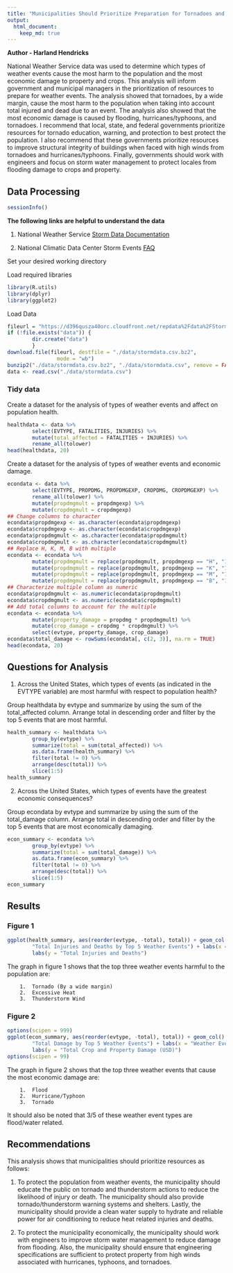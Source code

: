 ```yaml
---
title: "Municipalities Should Prioritize Preparation for Tornadoes and Floods"
output: 
  html_document:
    keep_md: true
---
```


**Author - Harland Hendricks**

National Weather Service data was used to determine which types of weather events cause the most harm to the population and the most economic damage to property and crops.  This analysis will inform government and municipal managers in the prioritization of resources to prepare for weather events.  The analysis showed that tornadoes, by a wide margin, cause the most harm to the population when taking into account total injured and dead due to an event.  The analysis also showed that the most economic damage is caused by flooding, hurricanes/typhoons, and tornadoes.  I recommend that local, state, and federal governments prioritize resources for tornado education, warning, and protection to best protect the population.  I also recommend that these governments prioritize resources to improve structural integrity of buildings when faced with high winds from tornadoes and hurricanes/typhoons.  Finally, governments should work with engineers and focus on storm water management to protect locales from flooding damage to crops and property.    

## Data Processing

```r
sessionInfo()
```

**The following links are helpful to understand the data**

1. National Weather Service [Storm Data Documentation](https://d396qusza40orc.cloudfront.net/repdata%2Fpeer2_doc%2Fpd01016005curr.pdf)

2. National Climatic Data Center Storm Events [FAQ](https://d396qusza40orc.cloudfront.net/repdata%2Fpeer2_doc%2FNCDC%20Storm%20Events-FAQ%20Page.pdf)

Set your desired working directory

Load required libraries

```r
library(R.utils)
library(dplyr)
library(ggplot2)
```

Load Data

```r
fileurl = "https://d396qusza40orc.cloudfront.net/repdata%2Fdata%2FStormData.csv.bz2"
if (!file.exists("data")) {
        dir.create("data")
        }
download.file(fileurl, destfile = "./data/stormdata.csv.bz2", 
                mode = "wb")
bunzip2("./data/stormdata.csv.bz2", "./data/stormdata.csv", remove = FALSE, skip = TRUE)
data <- read.csv("./data/stormdata.csv")
```

### Tidy data

Create a dataset for the analysis of types of weather events and affect on population health.

```r
healthdata <- data %>%
        select(EVTYPE, FATALITIES, INJURIES) %>%
        mutate(total_affected = FATALITIES + INJURIES) %>%
        rename_all(tolower)
head(healthdata, 20)
```

Create a dataset for the analysis of types of weather events and economic damage.

```r
econdata <- data %>%
        select(EVTYPE, PROPDMG, PROPDMGEXP, CROPDMG, CROPDMGEXP) %>%
        rename_all(tolower) %>%
        mutate(propdmgmult = propdmgexp) %>%
        mutate(cropdmgmult = cropdmgexp)
## Change columns to character
econdata$propdmgexp <- as.character(econdata$propdmgexp)
econdata$cropdmgexp <- as.character(econdata$cropdmgexp)
econdata$propdmgmult <- as.character(econdata$propdmgmult)
econdata$cropdmgmult <- as.character(econdata$cropdmgmult)
## Replace H, K, M, B with multiple
econdata <- econdata %>%
        mutate(propdmgmult = replace(propdmgmult, propdmgexp == "H", "100")) %>%
        mutate(propdmgmult = replace(propdmgmult, propdmgexp == "K", "1000")) %>%
        mutate(propdmgmult = replace(propdmgmult, propdmgexp == "M", "1000000")) %>%
        mutate(propdmgmult = replace(propdmgmult, propdmgexp == "B", "1000000000"))
## Characterize multiple column as numeric
econdata$propdmgmult <- as.numeric(econdata$propdmgmult)
econdata$cropdmgmult <- as.numeric(econdata$cropdmgmult)
## Add total columns to account for the multiple
econdata <- econdata %>%
        mutate(property_damage = propdmg * propdmgmult) %>%
        mutate(crop_damage = cropdmg * cropdmgmult) %>%
        select(evtype, property_damage, crop_damage)
econdata$total_damage <- rowSums(econdata[, c(2, 3)], na.rm = TRUE)
head(econdata, 20)
```

## Questions for Analysis

1. Across the United States, which types of events (as indicated in the EVTYPE variable) are most harmful with respect to population health?

Group healthdata by evtype and summarize by using the sum of the total_affected column.  Arrange total in descending order and filter by the top 5 events that are most harmful.

```r
health_summary <- healthdata %>%
        group_by(evtype) %>%
        summarize(total = sum(total_affected)) %>%
        as.data.frame(health_summary) %>%
        filter(total != 0) %>%
        arrange(desc(total)) %>%
        slice(1:5)
health_summary
```

2. Across the United States, which types of events have the greatest economic consequences?

Group econdata by evtype and summarize by using the sum of the total_damage column.  Arrange total in descending order and filter by the top 5 events that are most economically damaging.

```r
econ_summary <- econdata %>%
        group_by(evtype) %>%
        summarize(total = sum(total_damage)) %>%
        as.data.frame(econ_summary) %>%
        filter(total != 0) %>%
        arrange(desc(total)) %>%
        slice(1:5)
econ_summary
```

## Results

### Figure 1

```r
ggplot(health_summary, aes(reorder(evtype, -total), total)) + geom_col() + labs(title =
        "Total Injuries and Deaths by Top 5 Weather Events") + labs(x = "Weather Event Type") +
        labs(y = "Total Injuries and Deaths")
```

The graph in figure 1 shows that the top three weather events harmful to the population are:

        1.  Tornado (By a wide margin)
        2.  Excessive Heat
        3.  Thunderstorm Wind

### Figure 2

```r
options(scipen = 999)
ggplot(econ_summary, aes(reorder(evtype, -total), total)) + geom_col() + labs(title =
        "Total Damage by Top 5 Weather Events") + labs(x = "Weather Event Type") +
        labs(y = "Total Crop and Property Damage (USD)")
options(scipen = 99)
```

The graph in figure 2 shows that the top three weather events that cause the most economic damage are:

        1.  Flood
        2.  Hurricane/Typhoon
        3.  Tornado

It should also be noted that 3/5 of these weather event types are flood/water related.

## Recommendations

This analysis shows that municipalities should prioritize resources as follows:

1.  To protect the population from weather events, the municipality should educate the public on tornado and thunderstorm actions to reduce the likelihood of injury or death.  The municipality should also provide tornado/thunderstorm warning systems and shelters.  Lastly, the municipality should provide a clean water supply to hydrate and reliable power for air conditioning to reduce heat related injuries and deaths.

2.  To protect the municipality economically, the municipality should work with engineers to improve storm water management to reduce damage from flooding.  Also, the municipality should ensure that engineering specifications are sufficient to protect property from high winds associated with hurricanes, typhoons, and tornadoes. 
